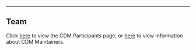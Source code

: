 
---
Team
---
Click [here](https://github.com/finos/common-domain-model/blob/master/Participants.md) to view the CDM Participants page, or [here](maintainers.md) to view information about CDM Maintainers. 
